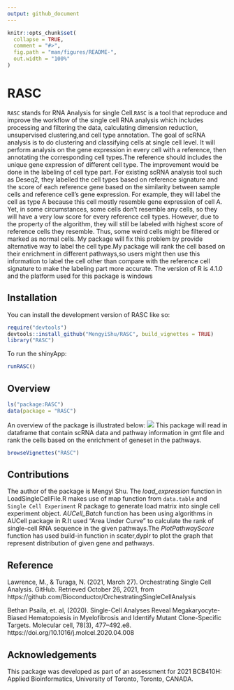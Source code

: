 ```yaml
---
output: github_document
---
```


<!-- README.md is generated from README.Rmd. Please edit that file -->

```r
knitr::opts_chunk$set(
  collapse = TRUE,
  comment = "#>",
  fig.path = "man/figures/README-",
  out.width = "100%"
)
```

# RASC

<!-- badges: start -->
<!-- badges: end -->

`RASC` stands for RNA Analysis for single Cell.`RASC` is a tool that reproduce and improve the workflow of the single cell RNA analysis which includes processing and filtering the data, calculating dimension reduction, unsupervised clustering,and cell type annotation. The goal of scRNA analysis is to do clustering and classifying cells at single cell level. It will perform analysis on the gene expression in every cell with a reference, then annotating the corresponding cell types.The reference should includes the unique gene expression of different cell type. The improvement would be done in the labeling of cell type part. For existing
scRNA analysis tool such as Deseq2, they labelled the cell types based on reference signature and the score of each reference gene based on the similarity between sample cells and reference cell’s gene expression. For example, they will label the cell as type A because this cell mostly resemble gene expression of cell A. Yet, in some circumstances, some cells don’t resemble any cells, so they will have a very low score for every reference cell types. However, due to the property of the algorithm, they will still be labeled with highest score of reference cells they resemble. Thus, some weird cells might be filtered or marked as normal cells. My package will fix this problem by provide alternative way to label the cell type.My package will rank the cell based on their enrichment in different pathways,so users might then use this information to label the cell other than compare with the reference cell signature to make the labeling part more accurate.
The version of R is 4.1.0 and the platform used for this package is windows

## Installation

You can install the development version of RASC like so:

```R
require("devtools")
devtools::install_github("MengyiShu/RASC", build_vignettes = TRUE)
library("RASC")
```
To run the shinyApp:
``` r
runRASC()
```

## Overview
```R
ls("package:RASC")
data(package = "RASC")
```
An overview of the package is illustrated below:
![](./inst/extdata/RASC.png)
This package will read in dataframe that contain scRNA data and pathway information in gmt file and rank the cells based on the enrichment of geneset in the pathways.


```R
browseVignettes("RASC")
```

## Contributions



The author of the package is Mengyi Shu. The *load_expression* function in LoadSingleCellFile.R makes use of map function from `data.table` and `Single Cell Experiment` R package to generate load matrix into single cell experiment object.  *AUCell_Batch* function has been using algorithms in AUCell package in R.It used 
 "Area Under Curve" to calculate the rank of single-cell RNA sequence in the given 
 pathways.The *PlotPathwayScore* function has used build-in function in scater,dyplr 
 to plot the graph that represent distribution of given gene and pathways.
 
## Reference

Lawrence, M., & Turaga, N. (2021, March 27). Orchestrating Single Cell Analysis. GitHub. Retrieved October 26, 2021, from https://github.com/Bioconductor/OrchestratingSingleCellAnalysis

Bethan Psaila, et. al,  (2020). Single-Cell Analyses Reveal Megakaryocyte-Biased Hematopoiesis in Myelofibrosis and Identify Mutant Clone-Specific Targets. Molecular cell, 78(3), 477–492.e8. https://doi.org/10.1016/j.molcel.2020.04.008





## Acknowledgements
This package was developed as part of an assessment for 2021 BCB410H: Applied Bioinformatics, University of Toronto, Toronto, CANADA.
